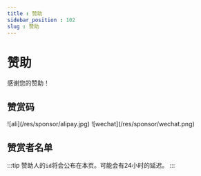 ```yaml
---
title : 赞助
sidebar_position : 102
slug : 赞助
---
```


# 赞助

感谢您的赞助！

## 赞赏码

<Multi>
![ali](/res/sponsor/alipay.jpg)
![wechat](/res/sponsor/wechat.png)
</Multi>


## 赞赏者名单

:::tip
赞助人的`id`将会公布在本页。可能会有24小时的延迟。
:::